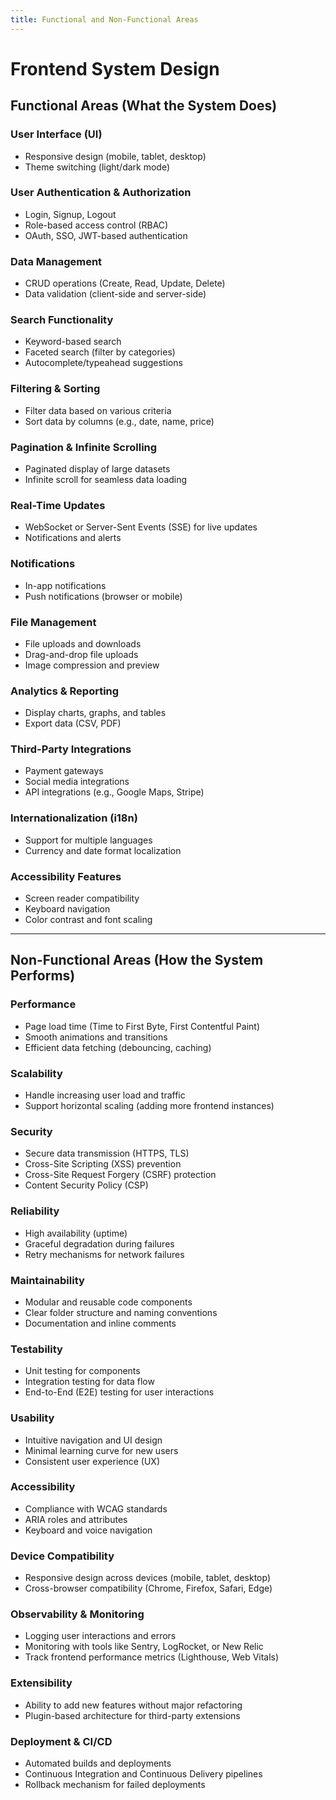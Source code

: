 ```yaml
---
title: Functional and Non-Functional Areas
---
```


# Frontend System Design

## Functional Areas (What the System Does)

### **User Interface (UI)**

- Responsive design (mobile, tablet, desktop)
- Theme switching (light/dark mode)

### **User Authentication & Authorization**

- Login, Signup, Logout
- Role-based access control (RBAC)
- OAuth, SSO, JWT-based authentication

### **Data Management**

- CRUD operations (Create, Read, Update, Delete)
- Data validation (client-side and server-side)

### **Search Functionality**

- Keyword-based search
- Faceted search (filter by categories)
- Autocomplete/typeahead suggestions

### **Filtering & Sorting**

- Filter data based on various criteria
- Sort data by columns (e.g., date, name, price)

### **Pagination & Infinite Scrolling**

- Paginated display of large datasets
- Infinite scroll for seamless data loading

### **Real-Time Updates**

- WebSocket or Server-Sent Events (SSE) for live updates
- Notifications and alerts

### **Notifications**

- In-app notifications
- Push notifications (browser or mobile)

### **File Management**

- File uploads and downloads
- Drag-and-drop file uploads
- Image compression and preview

### **Analytics & Reporting**

- Display charts, graphs, and tables
- Export data (CSV, PDF)

### **Third-Party Integrations**

- Payment gateways
- Social media integrations
- API integrations (e.g., Google Maps, Stripe)

### **Internationalization (i18n)**

- Support for multiple languages
- Currency and date format localization

### **Accessibility Features**

- Screen reader compatibility
- Keyboard navigation
- Color contrast and font scaling

---

## Non-Functional Areas (How the System Performs)

### **Performance**

- Page load time (Time to First Byte, First Contentful Paint)
- Smooth animations and transitions
- Efficient data fetching (debouncing, caching)

### **Scalability**

- Handle increasing user load and traffic
- Support horizontal scaling (adding more frontend instances)

### **Security**

- Secure data transmission (HTTPS, TLS)
- Cross-Site Scripting (XSS) prevention
- Cross-Site Request Forgery (CSRF) protection
- Content Security Policy (CSP)

### **Reliability**

- High availability (uptime)
- Graceful degradation during failures
- Retry mechanisms for network failures

### **Maintainability**

- Modular and reusable code components
- Clear folder structure and naming conventions
- Documentation and inline comments

### **Testability**

- Unit testing for components
- Integration testing for data flow
- End-to-End (E2E) testing for user interactions

### **Usability**

- Intuitive navigation and UI design
- Minimal learning curve for new users
- Consistent user experience (UX)

### **Accessibility**

- Compliance with WCAG standards
- ARIA roles and attributes
- Keyboard and voice navigation

### **Device Compatibility**

- Responsive design across devices (mobile, tablet, desktop)
- Cross-browser compatibility (Chrome, Firefox, Safari, Edge)

### **Observability & Monitoring**

- Logging user interactions and errors
- Monitoring with tools like Sentry, LogRocket, or New Relic
- Track frontend performance metrics (Lighthouse, Web Vitals)

### **Extensibility**

- Ability to add new features without major refactoring
- Plugin-based architecture for third-party extensions

### **Deployment & CI/CD**

- Automated builds and deployments
- Continuous Integration and Continuous Delivery pipelines
- Rollback mechanism for failed deployments
